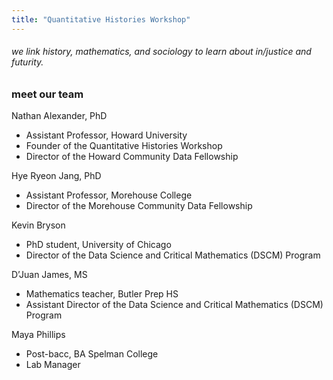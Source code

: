 ```yaml
---
title: "Quantitative Histories Workshop"
---
```


###### we link history, mathematics, and sociology to learn about in/justice and futurity.

### meet our team

| Nathan Alexander, PhD
- Assistant Professor, Howard University
- Founder of the Quantitative Histories Workshop
- Director of the Howard Community Data Fellowship

| Hye Ryeon Jang, PhD
- Assistant Professor, Morehouse College
- Director of the Morehouse Community Data Fellowship

| Kevin Bryson
- PhD student, University of Chicago
- Director of the Data Science and Critical Mathematics (DSCM) Program

| D'Juan James, MS
- Mathematics teacher, Butler Prep HS
- Assistant Director of the Data Science and Critical Mathematics (DSCM) Program

| Maya Phillips 
- Post-bacc, BA Spelman College
- Lab Manager
